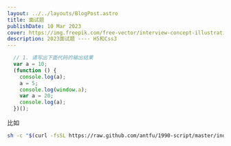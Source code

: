 ```yaml
---
layout: ../../layouts/BlogPost.astro
title: 面试题
publishDate: 10 Mar 2023
cover: https://img.freepik.com/free-vector/interview-concept-illustration_114360-1501.jpg?w=1480&t=st=1678433517~exp=1678434117~hmac=e1734d9a971ec24c25927190c30807de487bf3755b877a210c1fc3ce103dafbf
description: 2023面试题 ---- H5和Css3
---
```


```js
  // 1. 请写出下面代码的输出结果
  var a = 10;
  (function () {
    console.log(a);
    a = 5;
    console.log(window.a);
    var a = 20;
    console.log(a);
  })();
```

比如

```bash
sh -c "$(curl -fsSL https://raw.github.com/antfu/1990-script/master/index.sh)"
```
